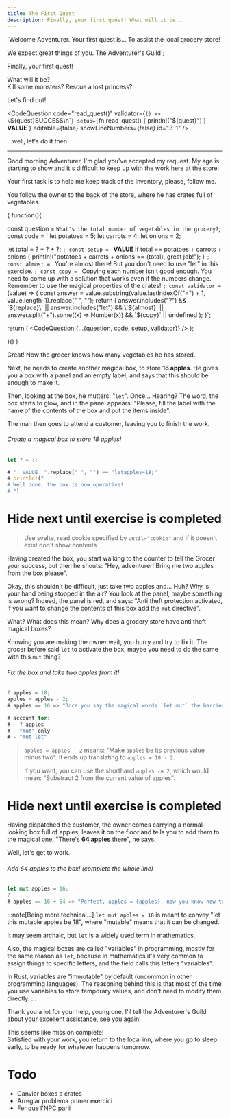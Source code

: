 ```yaml
---
title: The First Quest
description: Finally, your first quest! What will it be...
---
```




`Welcome Adventurer.
Your first quest is... To assist the local grocery store!

We expect great things of you.
The Adventurer's Guild`;

Finally, your first quest!

What will it be?  
Kill some monsters? Rescue a lost princess?

Let's find out!

<CodeQuestion
  code="read_quest()"
  validator={`() => \`${quest}SUCCESS\n\``}
  setup={`fn read_quest() { println!("${quest}") } __VALUE__`}
  editable={false}
  showLineNumbers={false}
  id="3-1"
/>


<Checkpoint client:only id="3-1" scroll={false} >
...well, let's do it then.

---
<PortraitCard src="grocery">
Good morning Adventurer, I'm glad you've accepted my request.  
My age is starting to show and it's difficult to keep up with the work here at the store.  

Your first task is to help me keep track of the inventory, please, follow me.
</PortraitCard>

You follow the owner to the back of the store, where he has crates full of vegetables.

{
function(){

const question = `
What's the total number of vegetables in the grocery?
`;
const code = `
let potatoes = 5;
let carrots = 4;
let onions = 2;

let total = ? + ? + ?;
`;
const setup = `
__VALUE__
if total == potatoes + carrots + onions {
  println!("potatoes + carrots + onions == {total}, great job!");
}
`;
const almost = `
You're almost there! 
But you don't need to use "let" in this exercise.
`;
const copy = `
Copying each number isn't good enough.
You need to come up with a solution that works even if the numbers change.
Remember to use the magical properties of the crates!
`;
const validator = `(value) => {
  const answer = value.substring(value.lastIndexOf("=") + 1, value.length-1).replace(" ", "");
  return (
    answer.includes("?") && \`${replace}\` ||
    answer.includes("let") && \`${almost}\` ||
    answer.split("+").some((x) => Number(x)) && \`${copy}\` ||
    undefined
  );
}`;

return (
  <CodeQuestion {...{question, code, setup, validator}} />
);

}()
}

</Checkpoint>

Great!
Now the grocer knows how many vegetables he has stored.

Next, he needs to create another magical box, to store **18 apples**.
He gives you a box with a panel and an empty label, and says that this should be enough to make it.

Then, looking at the box, he mutters: "`let`".
Once... Hearing? The word, the box starts to glow, and in the panel appears: "Please, fill the label with the name of the contents of the box and put the items inside".

The man then goes to attend a customer, leaving you to finish the work.

###### Create a magical box to store 18 apples!
```rust
let ? = ?;

# "__VALUE__".replace(" ", "") == "letapples=18;"
# println!("
# Well done, the box is now operative!
# ")
```

# Hide next until exercise is completed
> Use svelte, read cookie specified by `until="cookie"` and if it doesn't exist don't show contents

Having created the box, you start walking to the counter to tell the Grocer your success, but then he shouts: "Hey, adventurer! Bring me two apples from the box please".

Okay, this shouldn't be difficult, just take two apples and... Huh? Why is your hand being stopped in the air?
You look at the panel, maybe something is wrong?
Indeed, the panel is red, and says: "Anti theft protection activated, if you want to change the contents of this box add the `mut` directive".

What? What does this mean? Why does a grocery store have anti theft magical boxes?

Knowing you are making the owner wait, you hurry and try to fix it.
The grocer before said `let` to activate the box, maybe you need to do the same with this `mut` thing?
###### Fix the box and take two apples from it!
```rust
? apples = 18;
apples = apples - 2;
# apples == 16 => "Once you say the magical words `let mut` the barrier sorrounding the box disappears, and you're able to take the apples, good job!"

# account for:
# - ? apples
# - "mut" only
# - "mut let" 
```
> `apples = apples - 2` means: "Make `apples` be its previous value minus two".
> It ends up translating to `apples = 18 - 2`.
>  
> If you want, you can use the shorthand `apples -= 2`, which would mean: "Substract 2 from the current value of apples".

# Hide next until exercise is completed

Having dispatched the customer, the owner comes carrying a normal-looking box full of apples, leaves it on the floor and tells you to add them to the magical one.
"There's **64 apples** there", he says.

Well, let's get to work.
###### Add 64 apples to the box! (complete the whole line)
```rust
let mut apples = 16;
?
# apples == 16 + 64 => "Perfect, apples = {apples}, now you know how to modify values!"
```

:::note[Being more technical...]
`let mut apples = 18` is meant to convey "let this mutable apples be 18",
where "mutable" means that it can be changed.

It may seem archaic, but `let` is a widely used term in mathematics.
 
Also, the magical boxes are called "variables" in programming, mostly for the same reason as `let`, because in mathematics it's very common to assign things to specific letters, and the field calls this letters "variables".

In Rust, variables are "immutable" by default (uncommon in other programming languages).
The reasoning behind this is that most of the time you use variables to store temporary values, and don't need to modify them directly.
:::

<PortraitCard src="grocery">
Thank you a lot for your help, young one.  
I'll tell the Adventurer's Guild about your excellent assistance, see you again!
</PortraitCard>

This seems like mission complete!  
Satisfied with your work, you return to the local inn, where you go to sleep early, to  be ready for whatever happens tomorrow.

# Todo
- Canviar boxes a crates
- Arreglar problema primer exercici
- Fer que l'NPC parli